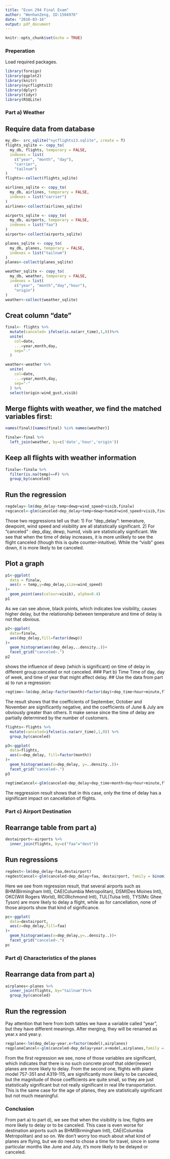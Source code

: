 ```yaml
---
title: "Econ 294 Final Exam"
author: "WenhanZeng, ID:1504976"
date: "2016-03-16"
output: pdf_document
---
```


```r
knitr::opts_chunk$set(echo = TRUE)
```

### Preperation
Load required packages.

```r
library(foreign)
library(ggplot2)
library(knitr)
library(nycflights13)
library(dplyr)
library(tidyr)
library(RSQLite)
```

### Part a) Weather
## Require data from database
```r
my_db<- src_sqlite("nycflights13.sqlite", create = T)
flights_sqlite <- copy_to(
  my_db, flights, temporary = FALSE, 
  indexes = list(
    c("year", "month", "day"), 
    "carrier", 
    "tailnum")
)
flights<-collect(flights_sqlite)

airlines_sqlite <- copy_to(
  my_db, airlines, temporary = FALSE, 
  indexes = list("carrier")
)
airlines<-collect(airlines_sqlite)

airports_sqlite <- copy_to(
  my_db, airports, temporary = FALSE, 
  indexes = list("faa")
)
airports<-collect(airports_sqlite)

planes_sqlite <- copy_to(
  my_db, planes, temporary = FALSE, 
  indexes = list("tailnum")
)
planes<-collect(planes_sqlite)

weather_sqlite <- copy_to(
  my_db, weather, temporary = FALSE, 
  indexes = list(
    c("year", "month","day","hour"),
    "origin")
)
weather<-collect(weather_sqlite)
```

## Creat column "date"
``` r
final<- flights %>%
  mutate(canceled= ifelse(is.na(arr_time),1,0))%>%
  unite(
    col=date,
    ...=year,month,day,
    sep="-"
  )

weather<-weather %>%
  unite(
    col=date,
    ...=year,month,day,
    sep="-"
  ) %>%
  select(origin:wind_gust,visib)
```
## Merge flights with weather, we find the matched variables first:
```r
names(final)[names(final) %in% names(weather)]
```
```r
finalw<-final %>%
  left_join(weather, by=c('date','hour','origin'))
```
## Keep all flights with weather information
```r
finalw<-finalw %>%
  filter(is.na(temp)==F) %>%
  group_by(canceled)
```
## Run the regression
```r
regdelay<-lm(dep_delay~temp+dewp+wind_speed+visib,finalw)
regcancel<-glm(canceled~dep_delay+temp+dewp+humid+wind_speed+visib,finalw,family = binomial(logit))
```

Those two reggressions tell us that:
1) For "dep_delay": temerature, dewpoint, wind speed and visibility are all statistically  significant.
2) For "canceled" : dep_dlay, dewp, humid, visib are statistically significant. We see that when the time of delay increases, it is more unlikely to see the flight canceled (though this is quite counter-intuitive). While the "visib" goes down, it is more likely to be canceled.

## Plot a graph
```r
p1<-ggplot(
  data = finalw,
  aes(x = temp,y=dep_delay,size=wind_speed)
)+
  geom_point(aes(colour=visib), alpha=0.4)
p1
```
As we can see above, black points, which indicates low visibility, causes higher delay, but the relationship between temperature and time of delay is not that obvious.
```r
p2<-ggplot(
  data=finalw,
  aes(dep_delay,fill=factor(dewp))
)+
  geom_histogram(aes(dep_delay,..density..))+
  facet_grid("canceled~.")
p2
```
shows the influence of dewp (which is significant) on time of delay in different group:canceled or not canceled.
### Part b) Time
Time of day, day of week, and time of year that might affect delay.
## Use the data from part a) to run a regression:
```r
regtime<-lm(dep_delay~factor(month)+factor(day)+dep_time+hour+minute,flights)
```
The result shows that the coefficients of September, October and November are significantly negative, and the coefficients of June & July are obviously greater than others. It make sense since the time of delay are partially determined by the number of customers.
```r
flights<-flights %>%
  mutate(canceled=ifelse(is.na(arr_time),1,0)) %>%
  group_by(canceled)
``` 
```r
p3<-ggplot(
  data=flights,
  aes(x=dep_delay, fill=factor(month))
)+
  geom_histogram(aes(x=dep_delay, y=..density..))+
  facet_grid("canceled~.")
p3
```

```r
regtimeCancel<-glm(canceled~dep_delay+dep_time+month+day+hour+minute,flights,family=binomial(logit))
```
The reggression result shows that in this case, only the time of delay has a significant impact on cancellation of flights.

### Part c) Airport Destination
## Rearrange table from part a)
```r
destairport<-airports %>%
  inner_join(flights, by=c("faa"="dest"))
```
## Run regressions
```r
regdest<-lm(dep_delay~faa,destairport)
regdestCancel<-glm(canceled~dep_delay+faa, destairport, family = binomial(logit))
```
Here we see from regression result, that several airports such as BHM(Birmingham Intl), CAE(Columbia Metropolitan), DSM(Des Moines Intl), OKC(Will Rogers World), RIC(Richmond Intl), TUL(Tulsa Intl), TYS(Mc Ghee Tyson) are more likely to delay a flight, while as for cancellation, none of those airports show that kind of significance.
```r
pc<-ggplot(
  data=destairport,
  aes(x=dep_delay,fill=faa)
)+
  geom_histogram(aes(x=dep_delay,y=..density..))+
  facet_grid("canceled~.")
pc
```
### Part d) Characteristics of the planes
## Rearrange data from part a)
```r
airplanes<-planes %>%
  inner_join(flights, by="tailnum")%>%
  group_by(canceled)
```
## Run the regression
Pay attention that here from both tables we have a variable called "year", but they have different meanings. After merging, they will be renamed as year.x and year.y.
```r
regplane<-lm(dep_delay~year.x+factor(model),airplanes)
regplaneCancel<-glm(canceled~dep_delay+year.x+model,airplanes,family = binomial(logit))
```
From the first regression we see, none of those variables are significant, which indicates that there is no such concrete proof that older(newer) planes are more likely to delay.
From the second one, flights with plane model 757-351 and A319-115, are significantly more likely to be canceled, but the magnitude of those coefficients are quite small, so they are just statistically significant but not really significant in real life transportation. This is the same case for the age of planes, they are statistically significant but not much meaningful.

### Conclusion
From part a) to part d), we see that when the visibility is low, flights are more likely to delay or to be canceled. This case is even worse for destination airports such as BHM(Birmingham Intl), CAE(Columbia Metropolitan) and so on. We don't worry too much about what kind of planes are flying, but we do need to chose a time for travel, since in some particular months like June and July, it's more likely to be delayed or canceled.



